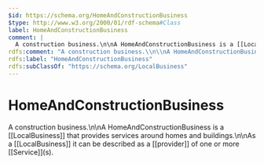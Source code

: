 ```yaml
---
$id: https://schema.org/HomeAndConstructionBusiness
$type: http://www.w3.org/2000/01/rdf-schema#Class
label: HomeAndConstructionBusiness
comment: |
  A construction business.\n\nA HomeAndConstructionBusiness is a [[LocalBusiness]] that provides services around homes and buildings.\n\nAs a [[LocalBusiness]] it can be described as a [[provider]] of one or more [[Service]]\(s).
rdfs:comment: "A construction business.\\n\\nA HomeAndConstructionBusiness is a [[LocalBusiness]] that provides services around homes and buildings.\\n\\nAs a [[LocalBusiness]] it can be described as a [[provider]] of one or more [[Service]]\\(s)."
rdfs:label: "HomeAndConstructionBusiness"
rdfs:subClassOf: "https://schema.org/LocalBusiness"
---
```


# HomeAndConstructionBusiness

A construction business.\n\nA HomeAndConstructionBusiness is a [[LocalBusiness]] that provides services around homes and buildings.\n\nAs a [[LocalBusiness]] it can be described as a [[provider]] of one or more [[Service]]\(s).

